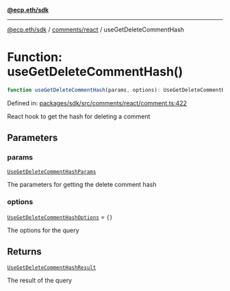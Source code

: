 [**@ecp.eth/sdk**](../../../index.mdx)

***

[@ecp.eth/sdk](/sdk-reference/index.mdx) / [comments/react](/sdk-reference/comments/react/index.mdx) / useGetDeleteCommentHash

# Function: useGetDeleteCommentHash()

```ts
function useGetDeleteCommentHash(params, options): UseGetDeleteCommentHashResult;
```

Defined in: [packages/sdk/src/comments/react/comment.ts:422](https://github.com/ecp-eth/comments-monorepo/blob/main/packages/sdk/src/comments/react/comment.ts#L422)

React hook to get the hash for deleting a comment

## Parameters

### params

[`UseGetDeleteCommentHashParams`](/sdk-reference/comments/react/type-aliases/UseGetDeleteCommentHashParams.mdx)

The parameters for getting the delete comment hash

### options

[`UseGetDeleteCommentHashOptions`](/sdk-reference/comments/react/type-aliases/UseGetDeleteCommentHashOptions.mdx) = `{}`

The options for the query

## Returns

[`UseGetDeleteCommentHashResult`](/sdk-reference/comments/react/type-aliases/UseGetDeleteCommentHashResult.mdx)

The result of the query
